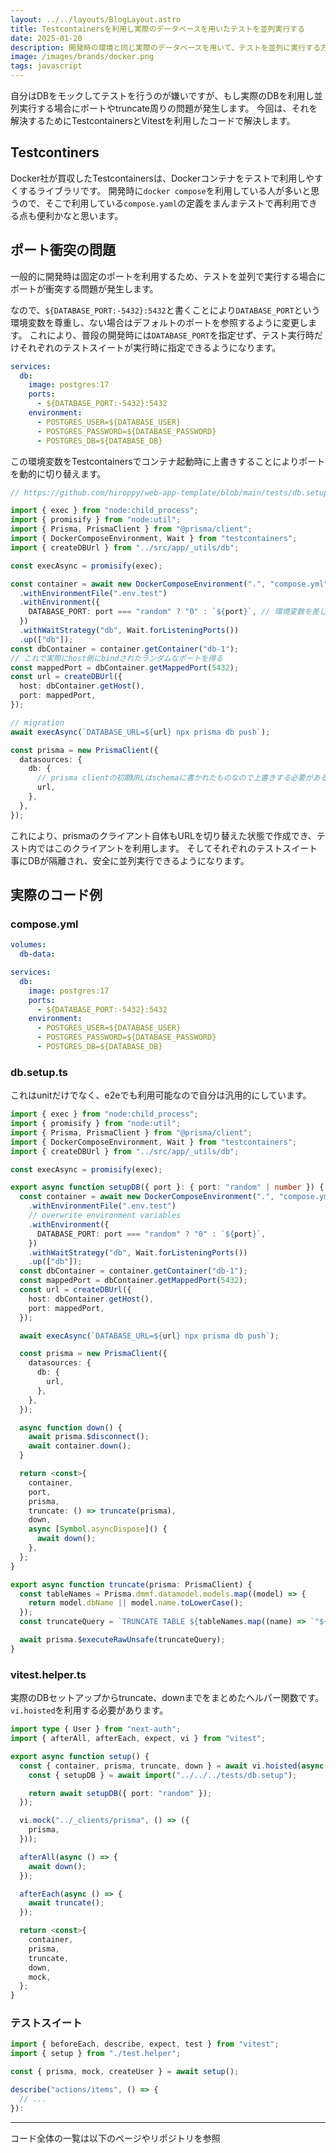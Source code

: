 ```yaml
---
layout: ../../layouts/BlogLayout.astro
title: Testcontainersを利用し実際のデータベースを用いたテストを並列実行する
date: 2025-01-20
description: 開発時の環境と同じ実際のデータベースを用いて、テストを並列に実行する方法を紹介
image: /images/brands/docker.png
tags: javascript
---
```



自分はDBをモックしてテストを行うのが嫌いですが、もし実際のDBを利用し並列実行する場合にポートやtruncate周りの問題が発生します。
今回は、それを解決するためにTestcontainersとVitestを利用したコードで解決します。

## Testcontiners

Docker社が買収したTestcontainersは、Dockerコンテナをテストで利用しやすくするライブラリです。
開発時に`docker compose`を利用している人が多いと思うので、そこで利用している`compose.yaml`の定義をまんまテストで再利用できる点も便利かなと思います。

<OG url="https://testcontainers.com/" />

## ポート衝突の問題

一般的に開発時は固定のポートを利用するため、テストを並列で実行する場合にポートが衝突する問題が発生します。

なので、`${DATABASE_PORT:-5432}:5432`と書くことにより`DATABASE_PORT`という環境変数を尊重し、ない場合はデフォルトのポートを参照するように変更します。
これにより、普段の開発時には`DATABASE_PORT`を指定せず、テスト実行時だけそれぞれのテストスイートが実行時に指定できるようになります。

```yaml
services:
  db:
    image: postgres:17
    ports:
      - ${DATABASE_PORT:-5432}:5432
    environment:
      - POSTGRES_USER=${DATABASE_USER}
      - POSTGRES_PASSWORD=${DATABASE_PASSWORD}
      - POSTGRES_DB=${DATABASE_DB}
```

この環境変数をTestcontainersでコンテナ起動時に上書きすることによりポートを動的に切り替えます。

```ts
// https://github.com/hiroppy/web-app-template/blob/main/tests/db.setup.ts

import { exec } from "node:child_process";
import { promisify } from "node:util";
import { Prisma, PrismaClient } from "@prisma/client";
import { DockerComposeEnvironment, Wait } from "testcontainers";
import { createDBUrl } from "../src/app/_utils/db";

const execAsync = promisify(exec);

const container = await new DockerComposeEnvironment(".", "compose.yml")
  .withEnvironmentFile(".env.test")
  .withEnvironment({
    DATABASE_PORT: port === "random" ? "0" : `${port}`, // 環境変数を差し込み、ポートを動的に変更
  })
  .withWaitStrategy("db", Wait.forListeningPorts())
  .up(["db"]);
const dbContainer = container.getContainer("db-1");
// これで実際にhost側にbindされたランダムなポートを得る
const mappedPort = dbContainer.getMappedPort(5432);
const url = createDBUrl({
  host: dbContainer.getHost(),
  port: mappedPort,
});

// migration
await execAsync(`DATABASE_URL=${url} npx prisma db push`);

const prisma = new PrismaClient({
  datasources: {
    db: {
      // prisma clientの初期URLはschemaに書かれたものなので上書きする必要がある
      url,
    },
  },
});
```

これにより、prismaのクライアント自体もURLを切り替えた状態で作成でき、テスト内ではこのクライアントを利用します。
そしてそれぞれのテストスイート事にDBが隔離され、安全に並列実行できるようになります。

## 実際のコード例

### compose.yml

```yaml
volumes:
  db-data:

services:
  db:
    image: postgres:17
    ports:
      - ${DATABASE_PORT:-5432}:5432
    environment:
      - POSTGRES_USER=${DATABASE_USER}
      - POSTGRES_PASSWORD=${DATABASE_PASSWORD}
      - POSTGRES_DB=${DATABASE_DB}
```

### db.setup.ts

これはunitだけでなく、e2eでも利用可能なので自分は汎用的にしています。

```ts
import { exec } from "node:child_process";
import { promisify } from "node:util";
import { Prisma, PrismaClient } from "@prisma/client";
import { DockerComposeEnvironment, Wait } from "testcontainers";
import { createDBUrl } from "../src/app/_utils/db";

const execAsync = promisify(exec);

export async function setupDB({ port }: { port: "random" | number }) {
  const container = await new DockerComposeEnvironment(".", "compose.yml")
    .withEnvironmentFile(".env.test")
    // overwrite environment variables
    .withEnvironment({
      DATABASE_PORT: port === "random" ? "0" : `${port}`,
    })
    .withWaitStrategy("db", Wait.forListeningPorts())
    .up(["db"]);
  const dbContainer = container.getContainer("db-1");
  const mappedPort = dbContainer.getMappedPort(5432);
  const url = createDBUrl({
    host: dbContainer.getHost(),
    port: mappedPort,
  });

  await execAsync(`DATABASE_URL=${url} npx prisma db push`);

  const prisma = new PrismaClient({
    datasources: {
      db: {
        url,
      },
    },
  });

  async function down() {
    await prisma.$disconnect();
    await container.down();
  }

  return <const>{
    container,
    port,
    prisma,
    truncate: () => truncate(prisma),
    down,
    async [Symbol.asyncDispose]() {
      await down();
    },
  };
}

export async function truncate(prisma: PrismaClient) {
  const tableNames = Prisma.dmmf.datamodel.models.map((model) => {
    return model.dbName || model.name.toLowerCase();
  });
  const truncateQuery = `TRUNCATE TABLE ${tableNames.map((name) => `"${name}"`).join(", ")} CASCADE`;

  await prisma.$executeRawUnsafe(truncateQuery);
}
```

### vitest.helper.ts

実際のDBセットアップからtruncate、downまでをまとめたヘルパー関数です。`vi.hoisted`を利用する必要があります。

```ts
import type { User } from "next-auth";
import { afterAll, afterEach, expect, vi } from "vitest";

export async function setup() {
  const { container, prisma, truncate, down } = await vi.hoisted(async () => {
    const { setupDB } = await import("../../../tests/db.setup");

    return await setupDB({ port: "random" });
  });

  vi.mock("../_clients/prisma", () => ({
    prisma,
  }));

  afterAll(async () => {
    await down();
  });

  afterEach(async () => {
    await truncate();
  });

  return <const>{
    container,
    prisma,
    truncate,
    down,
    mock,
  };
}
```

### テストスイート

```ts
import { beforeEach, describe, expect, test } from "vitest";
import { setup } from "./test.helper";

const { prisma, mock, createUser } = await setup();

describe("actions/items", () => {
  // ...
}):
```

---

コード全体の一覧は以下のページやリポジトリを参照

<OG url="https://hiroppy.github.io/web-app-template/features/unit-testing.html" />

<br />

<OG url="https://github.com/hiroppy/web-app-template" />
